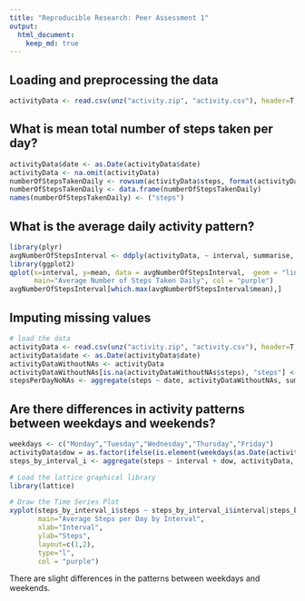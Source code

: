 ```yaml
---
title: "Reproducible Research: Peer Assessment 1"
output: 
  html_document:
    keep_md: true
---
```



## Loading and preprocessing the data

```r
activityData <- read.csv(unz("activity.zip", "activity.csv"), header=T, quote="\"", sep=",")
```

## What is mean total number of steps taken per day?

```r
activityData$date <- as.Date(activityData$date)
activityData <- na.omit(activityData)
numberOfStepsTakenDaily <- rowsum(activityData$steps, format(activityData$date, '%Y-%m-%d'))
numberOfStepsTakenDaily <- data.frame(numberOfStepsTakenDaily)
names(numberOfStepsTakenDaily) <- ("steps")
```

## What is the average daily activity pattern?

```r
library(plyr)
avgNumberOfStepsInterval <- ddply(activityData, ~ interval, summarise, mean=mean(steps))
library(ggplot2)
qplot(x=interval, y=mean, data = avgNumberOfStepsInterval,  geom = "line", xlab="5-Minute Interval", ylab="Count of Steps",
      main="Average Number of Steps Taken Daily", col = "purple")
avgNumberOfStepsInterval[which.max(avgNumberOfStepsInterval$mean),]
```

## Imputing missing values

```r
# load the data
activityData <- read.csv(unz("activity.zip", "activity.csv"), header=T, quote="\"", sep=",")
activityData$date <- as.Date(activityData$date)
activityDataWithoutNAs <- activityData
activityDataWithoutNAs[is.na(activityDataWithoutNAs$steps), "steps"] <- 0
stepsPerDayNoNAs <- aggregate(steps ~ date, activityDataWithoutNAs, sum)
```

## Are there differences in activity patterns between weekdays and weekends?

```r
weekdays <- c("Monday","Tuesday","Wednesday","Thursday","Friday")
activityData$dow = as.factor(ifelse(is.element(weekdays(as.Date(activityData$date)),weekdays), "Weekday", "Weekend"))
steps_by_interval_i <- aggregate(steps ~ interval + dow, activityData, mean)

# Load the lattice graphical library
library(lattice)

# Draw the Time Series Plot
xyplot(steps_by_interval_i$steps ~ steps_by_interval_i$interval|steps_by_interval_i$dow, 
       main="Average Steps per Day by Interval",
       xlab="Interval", 
       ylab="Steps",
       layout=c(1,2), 
       type="l", 
       col = "purple")
```

There are slight differences in the patterns between weekdays and weekends.